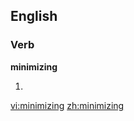 
==English==

===Verb===
'''minimizing'''

# {{present participle of|[[minimize]]}}

[[vi:minimizing]]
[[zh:minimizing]]